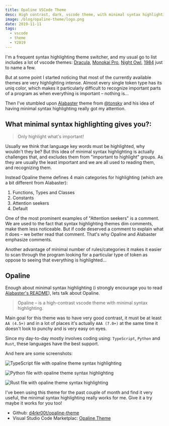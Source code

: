 ```yaml
---
title: Opaline VSCode Theme
desc: High contrast, dark, vscode theme, with minimal syntax highlighting
image: /blog/opaline-theme/logo.png
date: 2019-11-11
tags:
  - vscode
  - theme
  - Y2019
---
```



I'm a frequent syntax highlighting theme switcher, and my usual go to list includes a lot of vscode themes: [Dracula](https://marketplace.visualstudio.com/items?itemName=dracula-theme.theme-dracula), [Monokai Pro](https://marketplace.visualstudio.com/items?itemName=monokai.theme-monokai-pro-vscode), [Night Owl](https://marketplace.visualstudio.com/items?itemName=sdras.night-owl), [1984](https://marketplace.visualstudio.com/items?itemName=juanmnl.vscode-theme-1984) just to name a few.

But at some point I started noticing that most of the currently available themes are very highlighting intense. Almost every single token type has its uniq color, which makes it particularly difficult to recognize important parts of a program as when everything is important – nothing is...

Then I've stumbled upon [Alabaster](https://github.com/tonsky/vscode-theme-alabaster) theme from [@tonsky](https://github.com/tonsky) and his idea of having minimal syntax highlighting really got my attention.

## What minimal syntax highlighting gives you?:

> Only highlight what's important!

Usually we think that language key words must be highlighted, why wouldn't they be? But this idea of minimal syntax highlighting is actually challenges that, and excludes them from "important to highlight" groups. As they are usually the least important and we are all used to reading them, and recognizing them.

Instead Opaline theme defines 4 main categories for highlighting (which are a bit different from Alabaster):

1. Functions, Types and Classes
2. Constants
3. Attention seekers
4. Default

One of the most prominent examples of "Attention seekers" is a comment. We are used to the fact that syntax highlighting themes dim comments, make them less noticeable. But if code deserved a comment to explain what it does – we better read that comment. That's why Opaline and Alabaster emphasize comments.

Another advantage of minimal number of rules/categories it makes it easier to scan through the program looking for a particular type of token as oppose to seeing that everything is highlighted...

## Opaline

Enough about minimal syntax highlighting (i strongly encourage you to read [Alabaster's README](https://github.com/tonsky/vscode-theme-alabaster)), lets talk about Opaline.

> Opaline – is a high-contrast vscode theme with minimal syntax highlighting.

Main goal for this theme was to have very good contrast, it must be at least `AA (4.5+)` and in a lot of places it's actually `AAA (7.0+)` at the same time it doesn't look to punchy and is very easy on eyes.

Since my day-to-day mostly involves coding using: `TypeScript`, `Python` and `Rust`, these languages have the best support.

And here are some screenshots:

<Image
  src={typescriptImg}
  quality="high"
  alt="TypeScript file with opaline theme syntax highlighting"
/>

<Image
  src={pythonImg}
  quality="high"
  alt="Python file with opaline theme syntax highlighting"
/>

<Image
  src={rustImg}
  quality="high"
  alt="Rust file with opaline theme syntax highlighting"
/>

I've been using this theme for the past couple of month and find it very useful, the minimal syntax highlighting really works for me. Give it a try maybe it works for you too!

- Github: [d4rkr00t/opaline-theme](https://github.com/d4rkr00t/opaline-theme)
- Visual Studio Code Marketplac: [Opaline Theme](https://marketplace.visualstudio.com/items?itemName=sysoev.opaline-theme)
